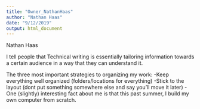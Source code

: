 ```yaml
---
title: "Owner_NathanHaas"
author: "Nathan Haas"
date: "9/12/2019"
output: html_document
---
```


Nathan Haas

I tell people that Technical writing is essentially tailoring information towards a certain audience in a way that they can understand it.

The three most important strategies to organizing my work:
-Keep everything well organized (folders/locations for everything)
-Stick to the layout (dont put something somewhere else and say you'll move it later)
-One (slightly) interesting fact about me is that this past summer, I build my own computer from scratch.